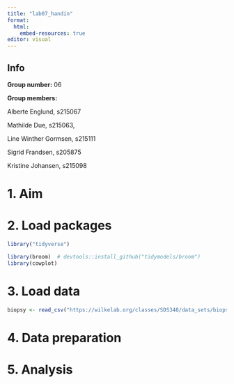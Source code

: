 ```yaml
---
title: "lab07_handin"
format:
  html:
    embed-resources: true
editor: visual
---
```


## **Info**

**Group number:** 06

**Group members:**

Alberte Englund, s215067

Mathilde Due, s215063,

Line Winther Gormsen, s215111

Sigrid Frandsen, s205875

Kristine Johansen, s215098

# 1. Aim

# 2. **Load packages**

```r
library("tidyverse")
```

```r
library(broom)  # devtools::install_github("tidymodels/broom")
library(cowplot)
```

# 3. **Load data**

```r
biopsy <- read_csv("https://wilkelab.org/classes/SDS348/data_sets/biopsy.csv")
```

# 4. **Data preparation**

# 5. **Analysis**
